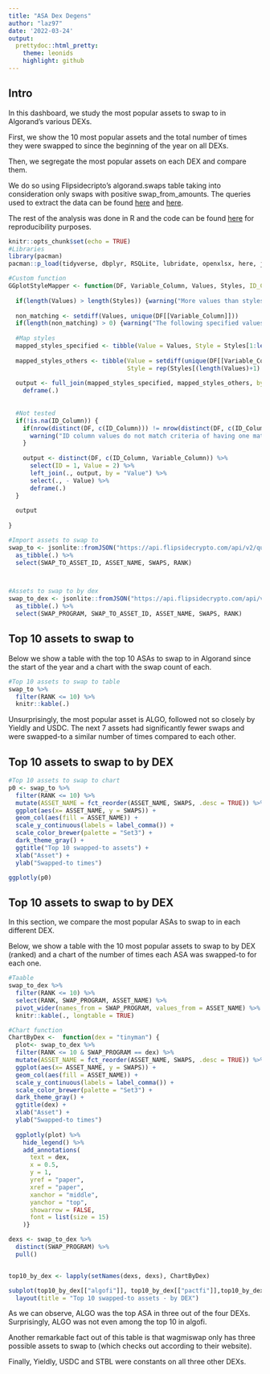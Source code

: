 ---
title: "ASA Dex Degens"
author: "laz97"
date: '2022-03-24'
output: 
  prettydoc::html_pretty:
    theme: leonids
    highlight: github
---

## Intro

In this dashboard, we study the most popular assets to swap to in Algorand’s various DEXs.

First, we show the 10 most popular assets and the total number of times they were swapped to since the beginning of the year on all DEXs.

Then, we segregate the most popular assets on each DEX and compare them.

We do so using Flipsidecripto’s algorand.swaps table taking into consideration only swaps with positive swap_from_amounts. The queries used to extract the data can be found [here](https://api.flipsidecrypto.com/api/v2/queries/b4bd85dd-ece8-4aac-aa21-7963e6f25ddf/data/latest) and [here](https://api.flipsidecrypto.com/api/v2/queries/94f7b61b-1c6c-4e54-ad13-e0c62241699a/data/latest).

The rest of the analysis was done in R and the code can be found [here]() for reproducibility purposes.


```{r setup ,results = 'hide', echo = FALSE, error=FALSE, warning=FALSE, message=FALSE}
knitr::opts_chunk$set(echo = TRUE)
#Libraries
library(pacman)
pacman::p_load(tidyverse, dbplyr, RSQLite, lubridate, openxlsx, here, jsonlite, forcats, scales, plotly, RColorBrewer, ggdark)

#Custom function
GGplotStyleMapper <- function(DF, Variable_Column, Values, Styles, ID_Column = NA) {
  
  if(length(Values) > length(Styles)) {warning("More values than styles")}
  
  non_matching <- setdiff(Values, unique(DF[[Variable_Column]]))
  if(length(non_matching) > 0) {warning("The following specified values do not match values in DF column:", paste(non_matching, collapse = " "))}
  
  #Map styles
  mapped_styles_specified <- tibble(Value = Values, Style = Styles[1:length(Values)])
  
  mapped_styles_others <- tibble(Value = setdiff(unique(DF[[Variable_Column]]), Values),
                                 Style = rep(Styles[(length(Values)+1):length(Styles)], length.out = length(setdiff(unique(DF[[Variable_Column]]), Values))))
  
  output <- full_join(mapped_styles_specified, mapped_styles_others, by = c("Value", "Style")) %>%
    deframe(.)
  
  
  #Not tested
  if(!is.na(ID_Column)) {
    if(nrow(distinct(DF, c(ID_Column))) != nrow(distinct(DF, c(ID_Column, Variable_Column)))) {
      warning("ID column values do not match criteria of having one match each on the Variable column")
    }
    
    output <- distinct(DF, c(ID_Column, Variable_Column)) %>%
      select(ID = 1, Value = 2) %>%
      left_join(., output, by = "Value") %>%
      select(., - Value) %>%
      deframe(.)
  }
  
  output
  
}

#Import assets to swap to
swap_to <- jsonlite::fromJSON("https://api.flipsidecrypto.com/api/v2/queries/b4bd85dd-ece8-4aac-aa21-7963e6f25ddf/data/latest") %>% 
  as_tibble(.) %>%
  select(SWAP_TO_ASSET_ID, ASSET_NAME, SWAPS, RANK)



#Assets to swap to by dex
swap_to_dex <- jsonlite::fromJSON("https://api.flipsidecrypto.com/api/v2/queries/94f7b61b-1c6c-4e54-ad13-e0c62241699a/data/latest") %>% 
  as_tibble(.) %>%
  select(SWAP_PROGRAM, SWAP_TO_ASSET_ID, ASSET_NAME, SWAPS, RANK)

```

## Top 10 assets to swap to

Below we show a table with the top 10 ASAs to swap to in Algorand since the start of the year and a chart with the swap count of each.

```{r fig.width=9, fig.height=6, fig.align='center', include = TRUE, echo = FALSE, error=FALSE, warning=FALSE, message=FALSE}
#Top 10 assets to swap to table
swap_to %>%
  filter(RANK <= 10) %>%
  knitr::kable(.)

```

Unsurprisingly, the most popular asset is ALGO, followed not so closely by Yieldly and USDC. The next 7 assets had significantly fewer swaps and were swapped-to a similar number of times compared to each other.

## Top 10 assets to swap to by DEX

```{r fig.width=9, fig.height=6, fig.align='center', include = TRUE, echo = FALSE, error=FALSE, warning=FALSE, message=FALSE}
#Top 10 assets to swap to chart
p0 <- swap_to %>%
  filter(RANK <= 10) %>%
  mutate(ASSET_NAME = fct_reorder(ASSET_NAME, SWAPS, .desc = TRUE)) %>%
  ggplot(aes(x= ASSET_NAME, y = SWAPS)) +
  geom_col(aes(fill = ASSET_NAME)) +
  scale_y_continuous(labels = label_comma()) +
  scale_color_brewer(palette = "Set3") +
  dark_theme_gray() +
  ggtitle("Top 10 swapped-to assets") +
  xlab("Asset") + 
  ylab("Swapped-to times")

ggplotly(p0)
```
  
## Top 10 assets to swap to by DEX

In this section, we compare the most popular ASAs to swap to in each different DEX.
 
Below, we show a table with the 10 most popular assets to swap to by DEX (ranked) and a chart of the number of times each ASA was swapped-to for each one.

```{r fig.width=9, fig.height=6, fig.align='center', include = TRUE, echo = FALSE, error=FALSE, warning=FALSE, message=FALSE}
#Taable
swap_to_dex %>%
  filter(RANK <= 10) %>%
  select(RANK, SWAP_PROGRAM, ASSET_NAME) %>%
  pivot_wider(names_from = SWAP_PROGRAM, values_from = ASSET_NAME) %>%
  knitr::kable(., longtable = TRUE)

```



```{r fig.width=9, fig.height=9, fig.align='center', include = TRUE, echo = FALSE, error=FALSE, warning=FALSE, message=FALSE}
#Chart function
ChartByDex <-  function(dex = "tinyman") {
  plot<- swap_to_dex %>%
  filter(RANK <= 10 & SWAP_PROGRAM == dex) %>%
  mutate(ASSET_NAME = fct_reorder(ASSET_NAME, SWAPS, .desc = TRUE)) %>%
  ggplot(aes(x= ASSET_NAME, y = SWAPS)) +
  geom_col(aes(fill = ASSET_NAME)) +
  scale_y_continuous(labels = label_comma()) +
  scale_color_brewer(palette = "Set3") +
  dark_theme_gray() +
  ggtitle(dex) +
  xlab("Asset") + 
  ylab("Swapped-to times")
  
  ggplotly(plot) %>%
    hide_legend() %>%
    add_annotations(
      text = dex,
      x = 0.5,
      y = 1,
      yref = "paper",
      xref = "paper",
      xanchor = "middle",
      yanchor = "top",
      showarrow = FALSE,
      font = list(size = 15)
    )}

dexs <- swap_to_dex %>%
  distinct(SWAP_PROGRAM) %>%
  pull()


top10_by_dex <- lapply(setNames(dexs, dexs), ChartByDex)

subplot(top10_by_dex[["algofi"]], top10_by_dex[["pactfi"]],top10_by_dex[["tinyman"]], top10_by_dex[["wagmiswap"]], nrows = 2) %>%
  layout(title = "Top 10 swapped-to assets - by DEX")

```

As we can observe, ALGO was the top ASA in three out of the four DEXs. Surprisingly, ALGO was not even among the top 10 in algofi. 

Another remarkable fact out of this table is that wagmiswap only has three possible assets to swap to (which checks out according to their website).

Finally, Yieldly, USDC and STBL were constants on all three other DEXs.

